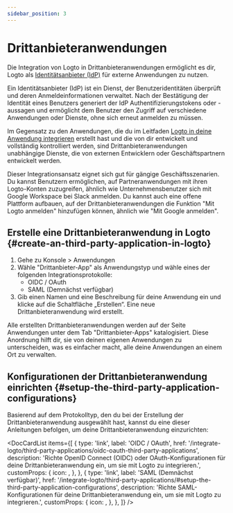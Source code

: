 ```yaml
---
sidebar_position: 3
---
```



# Drittanbieteranwendungen

Die Integration von Logto in Drittanbieteranwendungen ermöglicht es dir, Logto als [Identitätsanbieter (IdP)](https://auth.wiki/identity-provider) für externe Anwendungen zu nutzen.

Ein Identitätsanbieter (IdP) ist ein Dienst, der Benutzeridentitäten überprüft und deren Anmeldeinformationen verwaltet. Nach der Bestätigung der Identität eines Benutzers generiert der IdP Authentifizierungstokens oder -aussagen und ermöglicht dem Benutzer den Zugriff auf verschiedene Anwendungen oder Dienste, ohne sich erneut anmelden zu müssen.

Im Gegensatz zu den Anwendungen, die du im Leitfaden [Logto in deine Anwendung integrieren](/integrate-logto/integrate-logto-into-your-application) erstellt hast und die von dir entwickelt und vollständig kontrolliert werden, sind Drittanbieteranwendungen unabhängige Dienste, die von externen Entwicklern oder Geschäftspartnern entwickelt werden.

Dieser Integrationsansatz eignet sich gut für gängige Geschäftsszenarien. Du kannst Benutzern ermöglichen, auf Partneranwendungen mit ihren Logto-Konten zuzugreifen, ähnlich wie Unternehmensbenutzer sich mit Google Workspace bei Slack anmelden. Du kannst auch eine offene Plattform aufbauen, auf der Drittanbieteranwendungen die Funktion "Mit Logto anmelden" hinzufügen können, ähnlich wie "Mit Google anmelden".

## Erstelle eine Drittanbieteranwendung in Logto \{#create-an-third-party-application-in-logto}

1. Gehe zu <CloudLink to="/applications">Konsole > Anwendungen</CloudLink>
2. Wähle "Drittanbieter-App" als Anwendungstyp und wähle eines der folgenden Integrationsprotokolle:
   - OIDC / OAuth
   - SAML (Demnächst verfügbar)
3. Gib einen Namen und eine Beschreibung für deine Anwendung ein und klicke auf die Schaltfläche „Erstellen“. Eine neue Drittanbieteranwendung wird erstellt.

Alle erstellten Drittanbieteranwendungen werden auf der Seite Anwendungen unter dem Tab "Drittanbieter-Apps" katalogisiert. Diese Anordnung hilft dir, sie von deinen eigenen Anwendungen zu unterscheiden, was es einfacher macht, alle deine Anwendungen an einem Ort zu verwalten.

## Konfigurationen der Drittanbieteranwendung einrichten \{#setup-the-third-party-application-configurations}

Basierend auf dem Protokolltyp, den du bei der Erstellung der Drittanbieteranwendung ausgewählt hast, kannst du eine dieser Anleitungen befolgen, um deine Drittanbieteranwendung einzurichten:

<DocCardList
  items={[
    {
      type: 'link',
      label: 'OIDC / OAuth',
      href: '/integrate-logto/third-party-applications/oidc-oauth-third-party-applications',
      description:
        'Richte OpenID Connect (OIDC) oder OAuth-Konfigurationen für deine Drittanbieteranwendung ein, um sie mit Logto zu integrieren.',
      customProps: {
        icon: <OidcIcon />,
      },
    },
    {
      type: 'link',
      label: 'SAML (Demnächst verfügbar)',
      href: '/integrate-logto/third-party-applications/#setup-the-third-party-application-configurations',
      description:
        'Richte SAML-Konfigurationen für deine Drittanbieteranwendung ein, um sie mit Logto zu integrieren.',
      customProps: {
        icon: <SamlIcon />,
      },
    },
  ]}
/>
